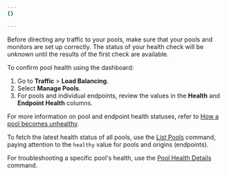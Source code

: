 ```yaml
---
{}

---
```



Before directing any traffic to your pools, make sure that your pools and monitors are set up correctly. The status of your health check will be *unknown* until the results of the first check are available.

<Tabs> <TabItem label="Dashboard">

To confirm pool health using the dashboard:

1. Go to **Traffic** > **Load Balancing**.
2. Select **Manage Pools**.
3. For pools and individual endpoints, review the values in the **Health** and **Endpoint Health** columns.

For more information on pool and endpoint health statuses, refer to [How a pool becomes unhealthy](/load-balancing/understand-basics/health-details/#how-a-pool-becomes-unhealthy).

</TabItem> <TabItem label="API">

To fetch the latest health status of all pools, use the [List Pools](/api/operations/account-load-balancer-pools-list-pools) command, paying attention to the `healthy` value for pools and origins (endpoints).

For troubleshooting a specific pool's health, use the [Pool Health Details](/api/operations/account-load-balancer-pools-pool-health-details) command.

</TabItem> </Tabs>
